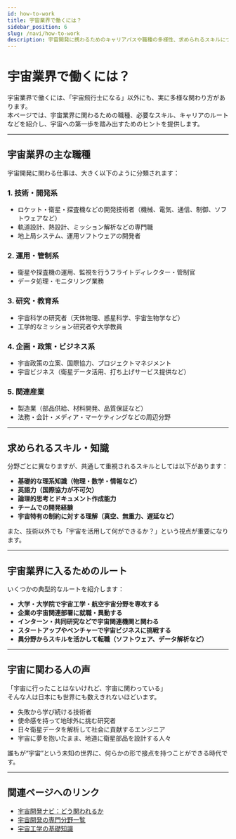 ```yaml
---
id: how-to-work
title: 宇宙業界で働くには？
sidebar_position: 6
slug: /navi/how-to-work
description: 宇宙開発に携わるためのキャリアパスや職種の多様性、求められるスキルについて紹介します。
---
```




<Head>
  <script type="application/ld+json">
    {`{
      "@context": "https://schema.org",
      "@type": "DefinedTerm",
      "name": "宇宙業界で働くには？",
      "inDefinedTermSet": "https://space-dev-terms.pages.dev",
      "termCode": "how-to-work",
      "description": "宇宙開発に携わるためのキャリアパスや職種の多様性、求められるスキルについて紹介します。",
      "url": "https://space-dev-terms.pages.dev/docs/navi/how-to-work"
    }`}
  </script>
</Head>

# 宇宙業界で働くには？

宇宙業界で働くには、「宇宙飛行士になる」以外にも、実に多様な関わり方があります。  
本ページでは、宇宙業界に関わるための職種、必要なスキル、キャリアのルートなどを紹介し、宇宙への第一歩を踏み出すためのヒントを提供します。

---

## 宇宙業界の主な職種

宇宙開発に関わる仕事は、大きく以下のように分類されます：

### 1. 技術・開発系
- ロケット・衛星・探査機などの開発技術者（機械、電気、通信、制御、ソフトウェアなど）
- 軌道設計、熱設計、ミッション解析などの専門職
- 地上局システム、運用ソフトウェアの開発者

### 2. 運用・管制系
- 衛星や探査機の運用、監視を行うフライトディレクター・管制官
- データ処理・モニタリング業務

### 3. 研究・教育系
- 宇宙科学の研究者（天体物理、惑星科学、宇宙生物学など）
- 工学的なミッション研究者や大学教員

### 4. 企画・政策・ビジネス系
- 宇宙政策の立案、国際協力、プロジェクトマネジメント
- 宇宙ビジネス（衛星データ活用、打ち上げサービス提供など）

### 5. 関連産業
- 製造業（部品供給、材料開発、品質保証など）
- 法務・会計・メディア・マーケティングなどの周辺分野

---

## 求められるスキル・知識

分野ごとに異なりますが、共通して重視されるスキルとしては以下があります：

- **基礎的な理系知識（物理・数学・情報など）**
- **英語力（国際協力が不可欠）**
- **論理的思考とドキュメント作成能力**
- **チームでの開発経験**
- **宇宙特有の制約に対する理解（真空、無重力、遅延など）**

また、技術以外でも「宇宙を活用して何ができるか？」という視点が重要になります。

---

## 宇宙業界に入るためのルート

いくつかの典型的なルートを紹介します：

- **大学・大学院で宇宙工学・航空宇宙分野を専攻する**
- **企業の宇宙関連部署に就職・異動する**
- **インターン・共同研究などで宇宙関連機関と関わる**
- **スタートアップやベンチャーで宇宙ビジネスに挑戦する**
- **異分野からスキルを活かして転職（ソフトウェア、データ解析など）**

---

## 宇宙に関わる人の声

「宇宙に行ったことはないけれど、宇宙に関わっている」  
そんな人は日本にも世界にも数えきれないほどいます。

- 失敗から学び続ける技術者  
- 使命感を持って地球外に挑む研究者  
- 日々衛星データを解析して社会に貢献するエンジニア  
- 宇宙に夢を抱いたまま、地道に衛星部品を設計する人々

誰もが“宇宙”という未知の世界に、何らかの形で接点を持つことができる時代です。

---

## 関連ページへのリンク

- [宇宙開発ナビ：どう関われるか](/docs/navi/intro-to-space-dev)
- [宇宙開発の専門分野一覧](/docs/navi/region-of-expertise)
- [宇宙工学の基礎知識](/docs/navi/basic-knowledge)

